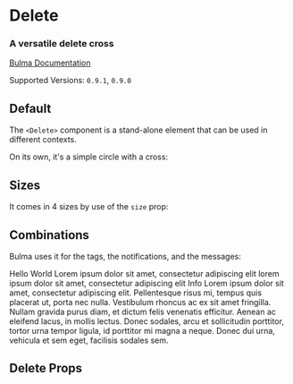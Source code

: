 

<Meta title="Elements/Delete" component={Delete} />

# Delete

### A versatile **delete** cross

[Bulma Documentation](https://bulma.io/documentation/elements/delete/)

Supported Versions: `0.9.1`, `0.9.0`

## Default

The `<Delete>` component is a stand-alone element that can be used in different contexts.

On its own, it's a simple circle with a cross:

<Canvas>
  <Story name="Default">
    <Delete />
  </Story>
</Canvas>

## Sizes

It comes in 4 sizes by use of the `size` prop:

<Canvas>
  <Story name="Sizes">
    <Delete size="small" />
    <Delete />
    <Delete size="medium" />
    <Delete size="large" />
  </Story>
</Canvas>

## Combinations

Bulma uses it for the tags, the notifications, and the messages:

<Canvas>
  <Story name="Combinations">
    <Block>
      <Tag color="success">
        Hello World
        <Delete size="small" />
      </Tag>
    </Block>
    <Notification color="danger">
      <Delete />
      Lorem ipsum dolor sit amet, consectetur adipiscing elit lorem ipsum dolor sit amet, consectetur adipiscing elit
    </Notification>
    <Message color="info">
      <Message.Header>
        Info
        <Delete />
      </Message.Header>
      <Message.Body>
        Lorem ipsum dolor sit amet, consectetur adipiscing elit. Pellentesque risus mi, tempus quis placerat ut, porta nec nulla. Vestibulum rhoncus ac ex sit amet fringilla. Nullam gravida purus diam, et dictum felis venenatis efficitur. Aenean ac eleifend lacus, in mollis lectus. Donec sodales, arcu et sollicitudin porttitor, tortor urna tempor ligula, id porttitor mi magna a neque. Donec dui urna, vehicula et sem eget, facilisis sodales sem.
      </Message.Body>
    </Message>
  </Story>
</Canvas>

## Delete Props

<ArgsTable of={Delete} />
